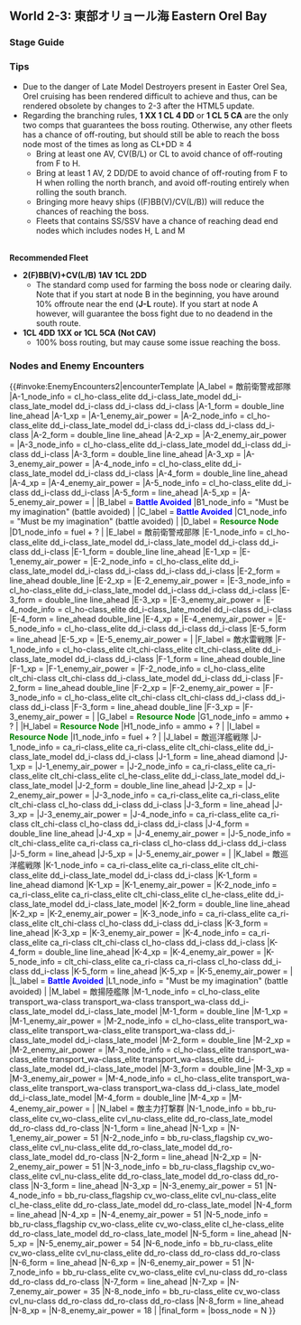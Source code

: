 ==World 2-3: 東部オリョール海 Eastern Orel Bay==
{{LabSortieworld
| map = 2-3 Map.png
| difficulty = ☆ ☆ ☆ ☆ ☆
| item = {{Fuel}} {{Ammo}}
| exp = 200
| code = オリョール哨戒 (Orel Patrol)
| jptext = オリョール海に進出、同海域を哨戒。敵通商破壊艦隊を排除、我が方り海上輸送ラインの防衛に努めよ！
| entext = Enter Orel Bay and conduct a patrol. Destroy the enemy transport fleet while protecting our own supply lines!
| aircon = {{AirControlSystem
| Map = 2-3
| Fleet = '''Light:''' CL 4DD XX or CL 5CA<br/>'''Heavy:''' 2CV AV CL 2DD
| Route = Random ('''Heavy''' can offroute)
| AS = 81
| Notes = 1/8 of boss comps will have this airpower
}}
}}

=== Stage Guide ===
{{MapBranchingTable
|title = 2-3 Branching Rules
|expand = true
|id = 2-3
|0 -> A, B, C/empty =
*Go to C if fleet contains only SS(V) and AS
* Random between A & B otherwise.
|C/empty -> D/resource, F =
* Random routing
|D/resource -> F,G/resource=
*Go to G if fleet contains AV and DD+DE ≥ 2
*Otherwise, random routing (The more (F)BB(V) and CV(L) you have in the fleet, the higher chance you will go to node F)
|F -> H/resource, J, G/resource = 
* Random between J & G if the fleet contains any AV, CV(B/L) or CL (Higher chance for J)
* Random between H, J, and G otherwise.
|G/resource -> I/resource, K =
*Go to K if fleet contains any (F)BB(V) or CV(L/B) '''and''' CL+DD+DE ≤ 1
*Otherwise, random routing
|J -> L/empty, M, N = 
*Go to L if (F)BB(V) + CV(L/B) = 6
*Meet '''ANY''' of the following to go to N
**CL ≥ 1 and DD ≥ 4
**CL ≥ 1 and CA = 5
*Random between M and N if fleet contains only SS(V)
*Random between L, M and N if fleet contains any SS(V)
*Otherwise, random between L and N, but the heavier the fleet (as in more BB or CV(L)), the more likely you will go to L
}}

=== Tips ===
*Due to the danger of Late Model Destroyers present in Easter Orel Sea, Orel cruising has been rendered difficult to achieve and thus, can be rendered obsolete by changes to 2-3 after the HTML5 update.
*Regarding the branching rules, '''1 XX 1 CL 4 DD''' or '''1 CL 5 CA''' are the only two comps that guarantees the boss routing. Otherwise, any other fleets has a chance of off-routing, but should still be able to reach the boss node most of the times as long as CL+DD ≥ 4
**Bring at least one AV, CV(B/L) or CL to avoid chance of off-routing from F to H.
**Bring at least 1 AV, 2 DD/DE to avoid chance of off-routing from F to H when rolling the north branch, and avoid off-routing entirely when rolling the south branch.
**Bringing more heavy ships ((F)BB(V)/CV(L/B)) will reduce the chances of reaching the boss.
**Fleets that contains SS/SSV have a chance of reaching dead end nodes which includes nodes H, L and M

<br/>'''Recommended Fleet'''
*'''2(F)BB(V)+CV(L/B) 1AV 1CL 2DD'''
**The standard comp used for farming the boss node or clearing daily. Note that if you start at node B in the beginning, you have around 10% offroute near the end ('''J-L''' route). If you start at node A however, will guarantee the boss fight due to no deadend in the south route.
*'''1CL 4DD 1XX or 1CL 5CA (Not CAV)'''
**100% boss routing, but may cause some issue reaching the boss.


===Nodes and Enemy Encounters===
{{#invoke:EnemyEncounters2|encounterTemplate
|A_label = 敵前衛警戒部隊
|A-1_node_info = cl_ho-class_elite dd_i-class_late_model dd_i-class_late_model dd_i-class dd_i-class dd_i-class
|A-1_form = double_line line_ahead
|A-1_xp =
|A-1_enemy_air_power =
|A-2_node_info = cl_ho-class_elite dd_i-class_late_model dd_i-class dd_i-class dd_i-class dd_i-class
|A-2_form = double_line line_ahead
|A-2_xp =
|A-2_enemy_air_power =
|A-3_node_info = cl_ho-class_elite dd_i-class_late_model dd_i-class dd_i-class dd_i-class
|A-3_form = double_line line_ahead
|A-3_xp =
|A-3_enemy_air_power =
|A-4_node_info = cl_ho-class_elite dd_i-class_late_model dd_i-class dd_i-class
|A-4_form = double_line line_ahead
|A-4_xp =
|A-4_enemy_air_power =
|A-5_node_info = cl_ho-class_elite dd_i-class dd_i-class dd_i-class
|A-5_form = line_ahead
|A-5_xp =
|A-5_enemy_air_power =
|
|B_label = '''<span style="color:blue">Battle Avoided</span>'''
|B1_node_info = "Must be my imagination" (battle avoided)
|
|C_label = '''<span style="color:blue">Battle Avoided</span>'''
|C1_node_info = "Must be my imagination" (battle avoided)
|
|D_label = '''<span style="color:green">Resource Node</span>'''
|D1_node_info = fuel + ?
|
|E_label = 敵前衛警戒部隊
|E-1_node_info = cl_ho-class_elite dd_i-class_late_model dd_i-class_late_model dd_i-class dd_i-class dd_i-class
|E-1_form = double_line line_ahead
|E-1_xp =
|E-1_enemy_air_power =
|E-2_node_info = cl_ho-class_elite dd_i-class_late_model dd_i-class dd_i-class dd_i-class dd_i-class
|E-2_form = line_ahead double_line
|E-2_xp =
|E-2_enemy_air_power =
|E-3_node_info = cl_ho-class_elite dd_i-class_late_model dd_i-class dd_i-class dd_i-class
|E-3_form = double_line line_ahead
|E-3_xp =
|E-3_enemy_air_power =
|E-4_node_info = cl_ho-class_elite dd_i-class_late_model dd_i-class dd_i-class
|E-4_form = line_ahead double_line
|E-4_xp =
|E-4_enemy_air_power =
|E-5_node_info = cl_ho-class_elite dd_i-class dd_i-class dd_i-class
|E-5_form = line_ahead
|E-5_xp =
|E-5_enemy_air_power =
|
|F_label = 敵水雷戦隊
|F-1_node_info = cl_ho-class_elite clt_chi-class_elite clt_chi-class_elite dd_i-class_late_model dd_i-class dd_i-class
|F-1_form = line_ahead double_line
|F-1_xp =
|F-1_enemy_air_power =
|F-2_node_info = cl_ho-class_elite clt_chi-class clt_chi-class dd_i-class_late_model dd_i-class dd_i-class
|F-2_form = line_ahead double_line
|F-2_xp =
|F-2_enemy_air_power =
|F-3_node_info = cl_ho-class_elite clt_chi-class clt_chi-class dd_i-class dd_i-class dd_i-class
|F-3_form = line_ahead double_line
|F-3_xp =
|F-3_enemy_air_power =
|
|G_label = '''<span style="color:green">Resource Node</span>'''
|G1_node_info = ammo + ?
|
|H_label = '''<span style="color:green">Resource Node</span>'''
|H1_node_info = ammo + ?
|
|I_label = '''<span style="color:green">Resource Node</span>'''
|I1_node_info = fuel + ?
|
|J_label = 敵巡洋艦戦隊
|J-1_node_info = ca_ri-class_elite ca_ri-class_elite clt_chi-class_elite dd_i-class_late_model dd_i-class dd_i-class
|J-1_form = line_ahead diamond
|J-1_xp =
|J-1_enemy_air_power =
|J-2_node_info = ca_ri-class_elite ca_ri-class_elite clt_chi-class_elite cl_he-class_elite dd_i-class_late_model dd_i-class_late_model
|J-2_form = double_line line_ahead
|J-2_xp =
|J-2_enemy_air_power =
|J-3_node_info = ca_ri-class_elite ca_ri-class_elite clt_chi-class cl_ho-class dd_i-class dd_i-class
|J-3_form = line_ahead
|J-3_xp =
|J-3_enemy_air_power =
|J-4_node_info = ca_ri-class_elite ca_ri-class clt_chi-class cl_ho-class dd_i-class dd_i-class
|J-4_form = double_line line_ahead
|J-4_xp =
|J-4_enemy_air_power =
|J-5_node_info = clt_chi-class_elite ca_ri-class ca_ri-class cl_ho-class dd_i-class dd_i-class
|J-5_form = line_ahead
|J-5_xp =
|J-5_enemy_air_power =
|
|K_label = 敵巡洋艦戦隊
|K-1_node_info = ca_ri-class_elite ca_ri-class_elite clt_chi-class_elite dd_i-class_late_model dd_i-class dd_i-class
|K-1_form = line_ahead diamond
|K-1_xp =
|K-1_enemy_air_power =
|K-2_node_info = ca_ri-class_elite ca_ri-class_elite clt_chi-class_elite cl_he-class_elite dd_i-class_late_model dd_i-class_late_model
|K-2_form = double_line line_ahead
|K-2_xp =
|K-2_enemy_air_power =
|K-3_node_info = ca_ri-class_elite ca_ri-class_elite clt_chi-class cl_ho-class dd_i-class dd_i-class
|K-3_form = line_ahead
|K-3_xp =
|K-3_enemy_air_power =
|K-4_node_info = ca_ri-class_elite ca_ri-class clt_chi-class cl_ho-class dd_i-class dd_i-class
|K-4_form = double_line line_ahead
|K-4_xp =
|K-4_enemy_air_power =
|K-5_node_info = clt_chi-class_elite ca_ri-class ca_ri-class cl_ho-class dd_i-class dd_i-class
|K-5_form = line_ahead
|K-5_xp =
|K-5_enemy_air_power =
|
|L_label = '''<span style="color:blue">Battle Avoided</span>'''
|L1_node_info = "Must be my imagination" (battle avoided)
|
|M_label = 敵揚陸艦隊
|M-1_node_info = cl_ho-class_elite transport_wa-class transport_wa-class transport_wa-class dd_i-class_late_model dd_i-class_late_model
|M-1_form = double_line
|M-1_xp =
|M-1_enemy_air_power =
|M-2_node_info = cl_ho-class_elite transport_wa-class_elite transport_wa-class_elite transport_wa-class dd_i-class_late_model dd_i-class_late_model
|M-2_form = double_line
|M-2_xp =
|M-2_enemy_air_power =
|M-3_node_info = cl_ho-class_elite transport_wa-class_elite transport_wa-class_elite transport_wa-class_elite dd_i-class_late_model dd_i-class_late_model
|M-3_form = double_line
|M-3_xp =
|M-3_enemy_air_power =
|M-4_node_info = cl_ho-class_elite transport_wa-class_elite transport_wa-class transport_wa-class dd_i-class_late_model dd_i-class_late_model
|M-4_form = double_line
|M-4_xp =
|M-4_enemy_air_power =
|
|N_label = 敵主力打撃群
|N-1_node_info = bb_ru-class_elite cv_wo-class_elite cvl_nu-class_elite dd_ro-class_late_model dd_ro-class dd_ro-class
|N-1_form = line_ahead
|N-1_xp =
|N-1_enemy_air_power = 51
|N-2_node_info = bb_ru-class_flagship cv_wo-class_elite cvl_nu-class_elite dd_ro-class_late_model dd_ro-class_late_model dd_ro-class
|N-2_form = line_ahead
|N-2_xp =
|N-2_enemy_air_power = 51
|N-3_node_info = bb_ru-class_flagship cv_wo-class_elite cvl_nu-class_elite dd_ro-class_late_model dd_ro-class dd_ro-class
|N-3_form = line_ahead
|N-3_xp =
|N-3_enemy_air_power = 51
|N-4_node_info = bb_ru-class_flagship cv_wo-class_elite cvl_nu-class_elite cl_he-class_elite dd_ro-class_late_model dd_ro-class_late_model
|N-4_form = line_ahead
|N-4_xp =
|N-4_enemy_air_power = 51
|N-5_node_info = bb_ru-class_flagship cv_wo-class_elite cv_wo-class_elite cl_he-class_elite dd_ro-class_late_model dd_ro-class_late_model
|N-5_form = line_ahead
|N-5_xp =
|N-5_enemy_air_power = 54
|N-6_node_info = bb_ru-class_elite cv_wo-class_elite cvl_nu-class_elite dd_ro-class dd_ro-class dd_ro-class
|N-6_form = line_ahead
|N-6_xp =
|N-6_enemy_air_power = 51
|N-7_node_info = bb_ru-class_elite cv_wo-class_elite cvl_nu-class dd_ro-class dd_ro-class dd_ro-class
|N-7_form = line_ahead
|N-7_xp =
|N-7_enemy_air_power = 35
|N-8_node_info = bb_ru-class_elite cv_wo-class cvl_nu-class dd_ro-class dd_ro-class dd_ro-class
|N-8_form = line_ahead
|N-8_xp =
|N-8_enemy_air_power = 18
|
|final_form = 
|boss_node = N
}}

{{:{{BASEPAGENAME}}/2-3/Drop list}}